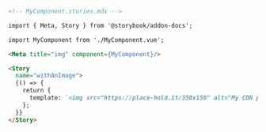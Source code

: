 ```md
<!-- MyComponent.stories.mdx -->

import { Meta, Story } from '@storybook/addon-docs';

import MyComponent from './MyComponent.vue';

<Meta title="img" component={MyComponent}/>

<Story 
  name="withAnImage">
  {() => {
    return {
      template: `<img src="https://place-hold.it/350x150" alt="My CDN placeholder"/>`,
    };
  }}
</Story>
```